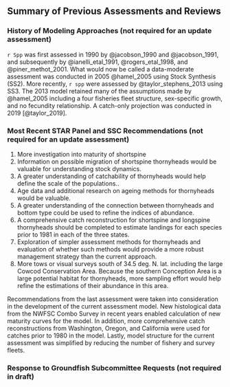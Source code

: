 ## Summary of Previous Assessments and Reviews


### History of Modeling Approaches (not required for an update assessment)
`r Spp` was first assessed in 1990 by @jacobson_1990 and @jacobson_1991, and subsequently by @ianelli_etal_1991, @rogers_etal_1998, and @piner_methot_2001. What would now be called a data-moderate assessment was conducted in 2005 @hamel_2005 using Stock Synthesis (SS2). More recently, `r spp` were assessed by @taylor_stephens_2013 using SS3. The 2013 model retained many of the assumptions made by @hamel_2005 including a four fisheries fleet structure, sex-specific growth, and no fecundity relationship. A catch-only projection was conducted in 2019 [@taylor_2019].


### Most Recent STAR Panel and SSC Recommendations (not required for an update assessment)

1. More investigation into maturity of shortspine
2. Information on possible migration of shortspine thornyheads would be valuable for understanding stock dynamics. 
3. A greater understanding of catchability of thornyheads would help define the scale of the populations..
4. Age data and additional research on ageing methods for thornyheads would be valuable.
5. A greater understanding of the connection between thornyheads and bottom type could be used to refine the indices of abundance. 
6. A comprehensive catch reconstruction for shortspine and longspine thornyheads should be completed to estimate landings for each species prior to 1981 in each of the three states.
7. Exploration of simpler assessment methods for thornyheads and evaluation of whether such methods would provide a more robust management strategy than the current approach. 
8. More tows or visual surveys south of 34.5 deg. N. lat. including the large Cowcod Conservation Area. Because the southern Conception Area is a large potential habitat for thornyheads, more sampling effort would help refine the estimations of their abundance in this area.

Recommendations from the last assessment were taken into consideration in the development of the current assessment model. New histological data from the NWFSC Combo Survey in recent years enabled calculation of new maturity curves for the model. In addition, more comprehensive catch reconstructions from Washington, Oregon, and California were used for catches prior to 1980 in the model. Lastly, model structure for the current assessment was simplified by reducing the number of fishery and survey fleets. 

### Response to Groundfish Subcommittee Requests (not required in draft)
